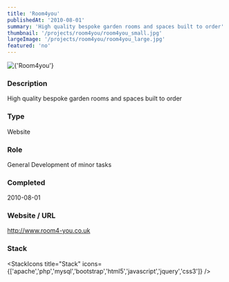 ```yaml
---
title: 'Room4you'
publishedAt: '2010-08-01'
summary: 'High quality bespoke garden rooms and spaces built to order'
thumbnail: '/projects/room4you/room4you_small.jpg'
largeImage: '/projects/room4you/room4you_large.jpg'
featured: 'no'
---
```


<div className="relative w-full h-[400px] sm:h-[600px] md:h-[760px] lg:h-[920px]">
  <Image
    alt={'Room4you'}
    src={'/projects/room4you/room4you.jpg'}
    sizes="(max-width: 640px) 100%, 100%"
    fill={true}
    priority
    style={{
      objectFit: 'contain'
    }}
  />
</div>

### Description

High quality bespoke garden rooms and spaces built to order


### Type

Website

### Role

General Development of minor tasks

### Completed
2010-08-01

### Website / URL
http://www.room4-you.co.uk


### Stack

<StackIcons
  title="Stack"
  icons={['apache','php','mysql','bootstrap','html5','javascript','jquery','css3']}
  />
